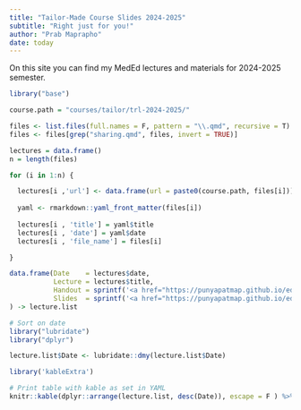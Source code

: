 ```yaml
---
title: "Tailor-Made Course Slides 2024-2025"
subtitle: "Right just for you!"
author: "Prab Maprapho"
date: today
---
```


On this site you can find my MedEd lectures and materials for 2024-2025 semester.

```r
library("base")

course.path = "courses/tailor/trl-2024-2025/"

files <- list.files(full.names = F, pattern = "\\.qmd", recursive = T)
files <- files[grep("sharing.qmd", files, invert = TRUE)]

lectures = data.frame()
n = length(files)

for (i in 1:n) {

  lectures[i ,'url'] <- data.frame(url = paste0(course.path, files[i]))
  
  yaml <- rmarkdown::yaml_front_matter(files[i])
  
  lectures[i , 'title'] = yaml$title
  lectures[i , 'date'] = yaml$date
  lectures[i , 'file_name'] = files[i]

}

data.frame(Date    = lectures$date, 
           Lecture = lectures$title,
           Handout = sprintf('<a href="https://punyapatmap.github.io/education/%s" target="_blank" class="external">link</a>', gsub("qmd", "html", lectures$url)),
           Slides  = sprintf('<a href="https://punyapatmap.github.io/education/%s" target="_blank" class="external">link</a>', gsub("qmd", "slide.html", lectures$url))
) -> lecture.list

# Sort on date
library("lubridate")
library("dplyr")

lecture.list$Date <- lubridate::dmy(lecture.list$Date)

library('kableExtra')

# Print table with kable as set in YAML
knitr::kable(dplyr::arrange(lecture.list, desc(Date)), escape = F ) %>% kable_styling(full_width = T)
```
